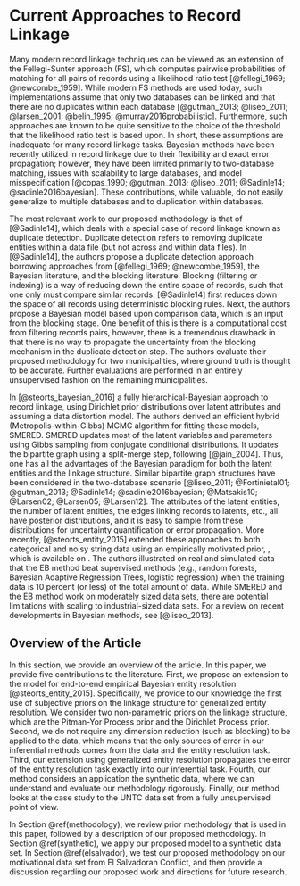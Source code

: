 # Current Approaches to Record Linkage {#priorworks}

Many modern record linkage techniques can be viewed as an extension of the Fellegi-Sunter approach (FS), which computes pairwise probabilities of matching for all pairs of records using a likelihood ratio test [@fellegi_1969; @newcombe_1959]. While modern FS methods are used today, such implementations assume that only two databases can be linked and that there are no duplicates within each database [@gutman_2013; @liseo_2011; @larsen_2001; @belin_1995; @murray2016probabilistic]. Furthermore, such approaches are known to be quite sensitive to the choice of the threshold that the likelihood ratio test is based upon. In short, these assumptions are inadequate for many record linkage tasks. Bayesian methods have been recently utilized in record linkage due to their flexibility and exact error propagation; however, they have been limited primarily to two-database matching, issues with scalability to large databases, and model misspecification [@copas_1990; @gutman_2013; @liseo_2011;  @Sadinle14; @sadinle2016bayesian]. These contributions, while valuable, do not easily generalize to multiple databases and to duplication within databases. 

The most relevant work to our proposed methodology is that of [@Sadinle14], which deals with a special case of record linkage known as duplicate detection. Duplicate detection refers to removing duplicate entities within a data file (but not across and within data files). In [@Sadinle14], the authors propose a duplicate detection approach borrowing approaches from [@fellegi_1969; @newcombe_1959], the Bayesian literature, and the blocking literature. Blocking (filtering or indexing) is a way of reducing down the entire space of records, such that one only must compare similar records. [@Sadinle14] first reduces down the space of all records using deterministic blocking rules. Next, the authors propose a Bayesian model based upon comparison data, which is an input from the blocking stage. One benefit of this is there is a computational cost from filtering records pairs, however, there is a tremendous drawback in that there is no way to propagate the uncertainty from the blocking mechanism in the duplicate detection step. The authors evaluate their proposed methodology for two municipalities, where ground truth is thought to be accurate. Further evaluations are performed in an entirely unsupervised fashion on the remaining municipalities. 

In [@steorts_bayesian_2016] a fully hierarchical-Bayesian approach to record linkage, using Dirichlet prior distributions over latent attributes and assuming a data distortion model. The authors derived an efficient
hybrid (Metropolis-within-Gibbs) MCMC algorithm for fitting these models, SMERED. SMERED 
updates most of the latent variables and parameters using Gibbs sampling from conjugate conditional distributions. It updates the bipartite graph using a
split-merge step, following [@jain_2004]. Thus, one has all the advantages of the Bayesian paradigm for both the latent entities and the linkage structure.  Similar bipartite graph structures have been considered in the two-database scenario [@liseo_2011; @Fortinietal01; @gutman_2013; @Sadinle14; @sadinle2016bayesian; @Matsakis10; @Larsen02; @Larsen05; @Larsen12]. The attributes of the latent entities, the number of latent entities, the edges linking records to latents, etc., all have posterior distributions, and it is easy to sample from these distributions for
uncertainty quantification or error propagation.  More recently, [@steorts_entity_2015] extended these approaches to both categorical and noisy string data using an empirically motivated prior, \texttt{blink}, which is available on \texttt{CRAN}. The authors illustrated on real and simulated data that the EB method beat supervised methods (e.g., random forests, Bayesian Adaptive Regression Trees, logistic regression) when the training data is 10 percent (or less) of the total amount of data. While SMERED and the EB method work on moderately sized data sets, there are potential limitations with scaling to industrial-sized data sets. For a review on recent developments in Bayesian methods, see [@liseo_2013]. 


## Overview of the Article {#overview}
In this section, we provide an overview of the article. In this paper, we provide five contributions to the literature. First, we propose an extension to the \texttt{blink} model for end-to-end empirical Bayesian entity resolution [@steorts_entity_2015]. Specifically, we provide to our knowledge the first use of subjective priors on the linkage structure for generalized entity resolution. We consider two non-parametric priors on the linkage structure, which are the Pitman-Yor Process prior and the Dirichlet Process prior. Second, we do not require any dimension reduction (such as blocking) to be applied to the data, which means that the only sources of error in our inferential methods comes from the data and the entity resolution task. Third, our extension using generalized entity resolution propagates the error of the entity resolution task exactly into our inferential task. Fourth, our method considers an application the synthetic data, where we can understand and evaluate our methodology rigorously. 
Finally, our method looks at the case study to the UNTC data set from a fully unsupervised point of view.

In Section \@ref(methodology), we review prior methodology that is used in this paper, followed by a description of our proposed methodology. In Section \@ref(synthetic), we apply our proposed model to a synthetic data set. In Section \@ref(elsalvador), we test our proposed methodology on our motivational data set from El Salvadoran Conflict, and then provide a discussion regarding our proposed work and directions for future research. 

